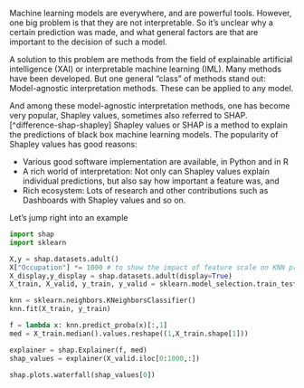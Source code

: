 <!-- Motivation for XAI -->
Machine learning models are everywhere, and are powerful tools.
However, one big problem is that they are not interpretable.
So it's unclear why a certain prediction was made, and what general factors are that are important to the decision of such a model.

<!-- Along comes XAI -->
A solution to this problem are methods from the field of explainable artificial intelligence (XAI) or interpretable machine learning (IML).
Many methods have been developed.
But one general "class" of methods stand out: Model-agnostic interpretation methods.
These can be applied to any model.

<!-- SHAP -->
And among these model-agnostic interpretation methods, one has become very popular, Shapley values, sometimes also referred to SHAP. [^difference-shap-shapley]
Shapley values or SHAP is a method to explain the predictions of black box machine learning models.
The popularity of Shapley values has good reasons:

- Various good software implementation are available, in Python and in R
- A rich world of interpretation: Not only can Shapley values explain individual predictions, but also say how important a feature was, and 
- Rich ecosystem: Lots of research and other contributions such as Dashboards with Shapley values and so on.


Let's jump right into an example

```python
import shap
import sklearn

X,y = shap.datasets.adult()
X["Occupation"] *= 1000 # to show the impact of feature scale on KNN predictions
X_display,y_display = shap.datasets.adult(display=True)
X_train, X_valid, y_train, y_valid = sklearn.model_selection.train_test_split(X, y, test_size=0.2, random_state=7)

knn = sklearn.neighbors.KNeighborsClassifier()
knn.fit(X_train, y_train)

f = lambda x: knn.predict_proba(x)[:,1]
med = X_train.median().values.reshape((1,X_train.shape[1]))

explainer = shap.Explainer(f, med)
shap_values = explainer(X_valid.iloc[0:1000,:])

shap.plots.waterfall(shap_values[0])
```



